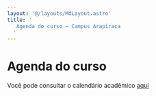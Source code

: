 ```yaml
---
layout: '@/layouts/MdLayout.astro'
title: '
   Agenda do curso — Campus Arapiraca
  '
---
```




Agenda do curso
===============









 Você pode consultar o calendário acadêmico
 [aqui](https://ufal.br/estudante/graduacao/calendario-academico) 














